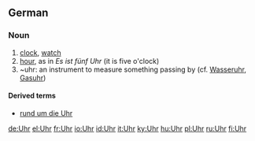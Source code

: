 ==German==

===Noun===
{{de-noun-f|plural=Uhren}}

# [[clock]], [[watch]]
# [[hour]], as in ''Es ist fünf Uhr'' (it is five o'clock)
# ~uhr: an instrument to measure something passing by (cf. [[Wasseruhr]], [[Gasuhr]])

====Derived terms====
*[[rund um die Uhr]]

[[de:Uhr]]
[[el:Uhr]]
[[fr:Uhr]]
[[io:Uhr]]
[[id:Uhr]]
[[it:Uhr]]
[[ky:Uhr]]
[[hu:Uhr]]
[[pl:Uhr]]
[[ru:Uhr]]
[[fi:Uhr]]
